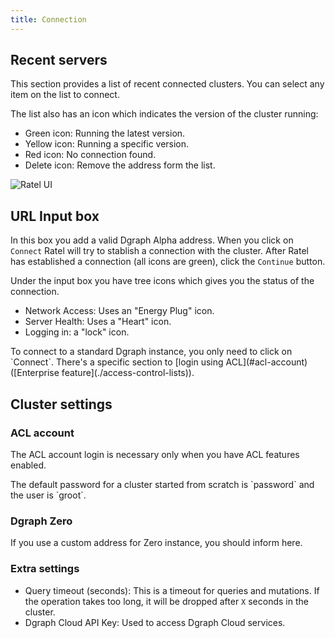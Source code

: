```yaml
---
title: Connection
---
```


## Recent servers

This section provides a list of recent connected clusters. You can select any
item on the list to connect.

The list also has an icon which indicates the version of the cluster running:

- Green icon: Running the latest version.
- Yellow icon: Running a specific version.
- Red icon: No connection found.
- Delete icon: Remove the address form the list.

![Ratel UI](/images/ratel/ratel_ui.png)

## URL Input box

In this box you add a valid Dgraph Alpha address. When you click on `Connect`
Ratel will try to stablish a connection with the cluster. After Ratel has
established a connection (all icons are green), click the `Continue` button.

Under the input box you have tree icons which gives you the status of the
connection.

- Network Access: Uses an "Energy Plug" icon.
- Server Health: Uses a "Heart" icon.
- Logging in: a "lock" icon.

<Tip>
  To connect to a standard Dgraph instance, you only need to click on `Connect`.
  There's a specific section to [login using ACL](#acl-account) ([Enterprise
  feature](./access-control-lists)).
</Tip>

## Cluster settings

### ACL account

The ACL account login is necessary only when you have ACL features enabled.

<Note>
  The default password for a cluster started from scratch is `password` and the
  user is `groot`.
</Note>

### Dgraph Zero

If you use a custom address for Zero instance, you should inform here.

### Extra settings

- Query timeout (seconds): This is a timeout for queries and mutations. If the
  operation takes too long, it will be dropped after `X` seconds in the cluster.
- Dgraph Cloud API Key: Used to access Dgraph Cloud services.

